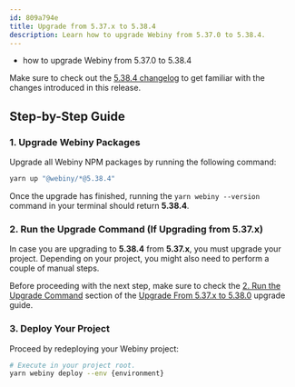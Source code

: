 ```yaml
---
id: 809a794e
title: Upgrade from 5.37.x to 5.38.4
description: Learn how to upgrade Webiny from 5.37.0 to 5.38.4.
---
```



<Alert type="success" title="What you’ll learn">

- how to upgrade Webiny from 5.37.0 to 5.38.4

</Alert>

<Alert type="info">

Make sure to check out the [5.38.4 changelog](./changelog) to get familiar with the changes introduced in this
release.

</Alert>

## Step-by-Step Guide

### 1. Upgrade Webiny Packages

Upgrade all Webiny NPM packages by running the following command:

```bash
yarn up "@webiny/*@5.38.4"
```

Once the upgrade has finished, running the `yarn webiny --version` command in your terminal should return **5.38.4**.

### 2. Run the Upgrade Command (If Upgrading from 5.37.x)

In case you are upgrading to **5.38.4** from **5.37.x**, you must upgrade your project. Depending on your project, you might also need to perform a couple of manual steps.

Before proceeding with the next step, make sure to check the [2. Run the Upgrade Command](/docs/release-notes/5.38.0/upgrade-guide#2-run-the-upgrade-command) section of the [Upgrade From 5.37.x to 5.38.0](/docs/guides/upgrade/5.37.x-to-5.38.0) upgrade guide.

### 3. Deploy Your Project

Proceed by redeploying your Webiny project:

```bash
# Execute in your project root.
yarn webiny deploy --env {environment}
```

<AdditionalNotes />
